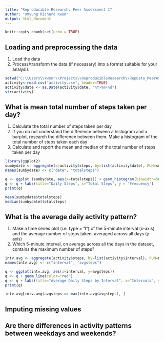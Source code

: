```yaml
---
title: "Reproducible Research: Peer Assessment 1"
author: "Omyung Richard Kwon"
output: html_document
---
```


```r
knitr::opts_chunk$set(echo = TRUE)
```

## Loading and preprocessing the data
1. Load the data  
2. Process/transform the data (if necessary) into a format suitable for your analysis
  
```r
setwd("C:\\Users\\kwonr\\Projects\\ReproducibleResearch\\RepData_PeerAssessment1")
activity<-read.csv("activity.csv", header=TRUE)
activity$date <- as.Date(activity$date, "%Y-%m-%d")
str(activity)
```


## What is mean total number of steps taken per day?

1. Calculate the total number of steps taken per day
2. If you do not understand the difference between a histogram and a barplot, research the difference between them. Make a histogram of the total number of steps taken each day
3. Calculate and report the mean and median of the total number of steps taken per day
  
```r
library(ggplot2)
sumbydate <- aggregate(x=activity$steps, by=list(activity$date), FUN=sum, na.rm=TRUE)
names(sumbydate) <- c("date", "totalsteps")

q <- ggplot (sumbydate, aes(x=totalsteps)) + geom_histogram(binwidth=500)
q <- q + labs(title="Daily Steps", x="Total Steps", y = "Frequency")
print(q)

mean(sumbydate$totalsteps)
median(sumbydate$totalsteps)
```
  


## What is the average daily activity pattern?


1. Make a time series plot (i.e. type = "l") of the 5-minute interval (x-axis) and the average number of steps taken, averaged across all days (y-axis)
2. Which 5-minute interval, on average across all the days in the dataset, contains the maximum number of steps?


```r
intv.avg <- aggregate(activity$steps, by=list(activity$interval), FUN=mean, na.rm=TRUE)
names(intv.avg) <- c("interval", "avgsteps")

q <- ggplot(intv.avg, aes(x=interval, y=avgsteps))
q <- q + geom_line(color="red")
q <- q + labs(title="Average Daily Steps by Interval", x="Intervals", y="Avg. Steps")
print(q)

intv.avg[intv.avg$avgsteps == max(intv.avg$avgsteps), ]
```



## Imputing missing values



## Are there differences in activity patterns between weekdays and weekends?
